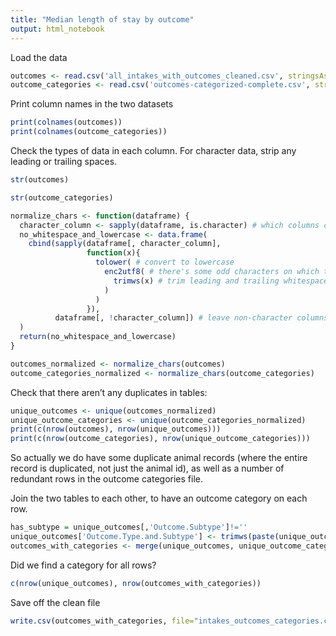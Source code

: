 ```yaml
---
title: "Median length of stay by outcome"
output: html_notebook
---
```


Load the data

```r
outcomes <- read.csv('all_intakes_with_outcomes_cleaned.csv', stringsAsFactors=F)
outcome_categories <- read.csv('outcomes-categorized-complete.csv', stringsAsFactors=F)
```

Print column names in the two datasets

```r
print(colnames(outcomes))
print(colnames(outcome_categories))
```

Check the types of data in each column. For character data, strip any leading or trailing spaces.

```r
str(outcomes)
```

```r
str(outcome_categories)
```

```r
normalize_chars <- function(dataframe) {
  character_column <- sapply(dataframe, is.character) # which columns contain character values
  no_whitespace_and_lowercase <- data.frame(
    cbind(sapply(dataframe[, character_column],
                 function(x){
                   tolower( # convert to lowercase
                     enc2utf8( # there's some odd characters on which tolower will fail unless we set encoding
                       trimws(x) # trim leading and trailing whitespace
                     )
                   )
                 }),
          dataframe[, !character_column]) # leave non-character columns as-is
  )
  return(no_whitespace_and_lowercase)
}

outcomes_normalized <- normalize_chars(outcomes)
outcome_categories_normalized <- normalize_chars(outcome_categories)
```

Check that there aren't any duplicates in tables:

```r
unique_outcomes <- unique(outcomes_normalized)
unique_outcome_categories <- unique(outcome_categories_normalized)
print(c(nrow(outcomes), nrow(unique_outcomes)))
print(c(nrow(outcome_categories), nrow(unique_outcome_categories)))
```
So actually we do have some duplicate animal records (where the entire record is duplicated, not just the animal id), as well as a number of redundant rows in the outcome categories file.

Join the two tables to each other, to have an outcome category on each row.

```r
has_subtype = unique_outcomes[,'Outcome.Subtype']!=''
unique_outcomes['Outcome.Type.and.Subtype'] <- trimws(paste(unique_outcomes[,'Outcome.Type'], ':', unique_outcomes[,'Outcome.Subtype']))
outcomes_with_categories <- merge(unique_outcomes, unique_outcome_categories, by = 'Outcome.Type.and.Subtype')
```

Did we find a category for all rows?

```r
c(nrow(unique_outcomes), nrow(outcomes_with_categories))
```

Save off the clean file

```r
write.csv(outcomes_with_categories, file="intakes_outcomes_categories.csv")
```